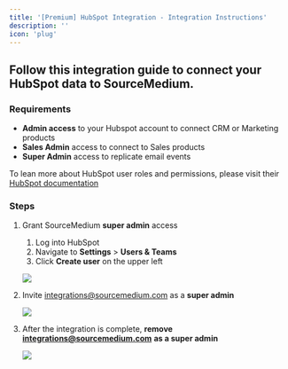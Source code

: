 ```yaml
---
title: '[Premium] HubSpot Integration - Integration Instructions'
description: ''
icon: 'plug'
---
```


## Follow this integration guide to connect your HubSpot data to SourceMedium.

### Requirements

- **Admin access** to your Hubspot account to connect CRM or Marketing products
- **Sales Admin** access to connect to Sales products
- **Super Admin** access to replicate email events

To lean more about HubSpot user roles and permissions, please visit their [HubSpot documentation](https://knowledge.hubspot.com/articles/kcs_article/settings/hubspot-user-roles-guide)

### Steps

1. Grant SourceMedium **super admin** access
    1. Log into HubSpot
    2. Navigate to **Settings** > **Users & Teams**
    3. Click **Create user** on the upper left
    
    ![](/images/article-imgs/hubspot-integration/Untitled.png)
    
2. Invite [integrations@sourcemedium.com](mailto:integrations@sourcemedium.com) as a **super admin**
    
    ![](/images/article-imgs/hubspot-integration/Untitled1.png)
    
3. After the integration is complete, **remove** **[integrations@sourcemedium.com](mailto:integrations@sourcemedium.com)** **as a super admin**
    
    ![](/images/article-imgs/hubspot-integration/Untitled2.png)